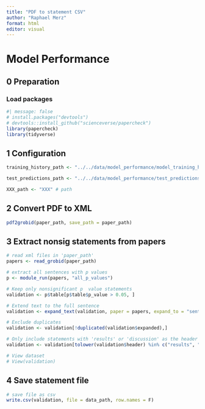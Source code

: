 ```yaml
---
title: "PDF to statement CSV"
author: "Raphael Merz"
format: html
editor: visual
---
```


# Model Performance

## 0 Preparation

### Load packages

```r
#| message: false
# install.packages("devtools") 
# devtools::install_github("scienceverse/papercheck")
library(papercheck)
library(tidyverse)
```

## 1 Configuration

```r
training_history_path <- "../../data/model_performance/model_training_history.csv" # path to model_training_history.csv

test_predictions_path <- "../../data/model_performance/test_predictions.csv" # path to test_predictions.csv

XXX_path <- "XXX" # path 
```

## 2 Convert PDF to XML

```r
pdf2grobid(paper_path, save_path = paper_path)
```

## 3 Extract nonsig statements from papers

```r
# read xml files in 'paper_path'
papers <- read_grobid(paper_path)

# extract all sentences with p values
p <- module_run(papers, "all_p_values")

# Keep only nonsignificant p  value statements
validation <- p$table[p$table$p_value > 0.05, ]

# Extend text to the full sentence
validation <- expand_text(validation, paper = papers, expand_to = "sentence", plus = 0, minus = 0)

# Exclude duplicates
validation <- validation[!duplicated(validation$expanded),]

# Only include statements with 'results' or 'discussion' as the header
validation <- validation[tolower(validation$header) %in% c("results", "discussion"), ]

# View dataset
# View(validation)
```

## 4 Save statement file

```r
# save file as csv
write.csv(validation, file = data_path, row.names = F)
```
